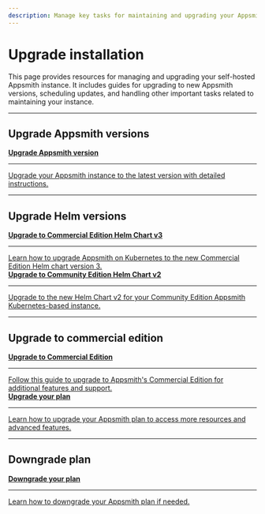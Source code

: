 ```yaml
---
description: Manage key tasks for maintaining and upgrading your Appsmith instance.
---
```


# Upgrade installation

This page provides resources for managing and upgrading your self-hosted Appsmith instance. It includes guides for upgrading to new Appsmith versions, scheduling updates, and handling other important tasks related to maintaining your instance.

---

## Upgrade Appsmith versions

<div className="containerGridSampleApp">
  <a className="containerAnchor" href="/getting-started/setup/instance-management/update-appsmith">
    <div className="containerColumnSampleAppNoGradient columnGrid column-one">
      <div className="containerHeading">
        <strong>Upgrade Appsmith version</strong>
      </div>
      <hr className="gradient-hr" />
      <div className="containerDescription">
        Upgrade your Appsmith instance to the latest version with detailed instructions.
      </div>
    </div>
  </a>
</div>

---

## Upgrade Helm versions

<div className="containerGridSampleApp">
  <a className="containerAnchor" href="/getting-started/setup/installation-guides/kubernetes/migrate-to-be-chart">
    <div className="containerColumnSampleAppNoGradient columnGrid column-one">
      <div className="containerHeading">
        <strong>Upgrade to Commercial Edition Helm Chart v3</strong>
      </div>
      <hr className="gradient-hr" />
      <div className="containerDescription">
        Learn how to upgrade Appsmith on Kubernetes to the new Commercial Edition Helm chart version 3.
      </div>
    </div>
  </a>
  <a className="containerAnchor" href="/getting-started/setup/installation-guides/kubernetes/migrate-to-helm-chart-v2-ce">
    <div className="containerColumnSampleAppNoGradient columnGrid column-two">
      <div className="containerHeading">
        <strong>Upgrade to Community Edition Helm Chart v2</strong>
      </div>
      <hr className="gradient-hr" />
      <div className="containerDescription">
        Upgrade to the new Helm Chart v2 for your Community Edition Appsmith Kubernetes-based instance.
      </div>
    </div>
  </a>
</div>

---

## Upgrade to commercial edition

<div className="containerGridSampleApp">
  <a className="containerAnchor" href="/getting-started/setup/manage-editions">
    <div className="containerColumnSampleAppNoGradient columnGrid column-one">
      <div className="containerHeading">
        <strong>Upgrade to Commercial Edition</strong>
      </div>
      <hr className="gradient-hr" />
      <div className="containerDescription">
        Follow this guide to upgrade to Appsmith's Commercial Edition for additional features and support.
      </div>
    </div>
  </a>
  <a className="containerAnchor" href="/getting-started/setup/manage-plans/upgrade-plan">
    <div className="containerColumnSampleAppNoGradient columnGrid column-two">
      <div className="containerHeading">
        <strong>Upgrade your plan</strong>
      </div>
      <hr className="gradient-hr" />
      <div className="containerDescription">
        Learn how to upgrade your Appsmith plan to access more resources and advanced features.
      </div>
    </div>
  </a>
</div>

---

## Downgrade plan

<div className="containerGridSampleApp">
  <a className="containerAnchor" href="/getting-started/setup/manage-plans/downgrade-plan">
    <div className="containerColumnSampleAppNoGradient columnGrid column-one">
      <div className="containerHeading">
        <strong>Downgrade your plan</strong>
      </div>
      <hr className="gradient-hr" />
      <div className="containerDescription">
        Learn how to downgrade your Appsmith plan if needed.
      </div>
    </div>
  </a>
</div>